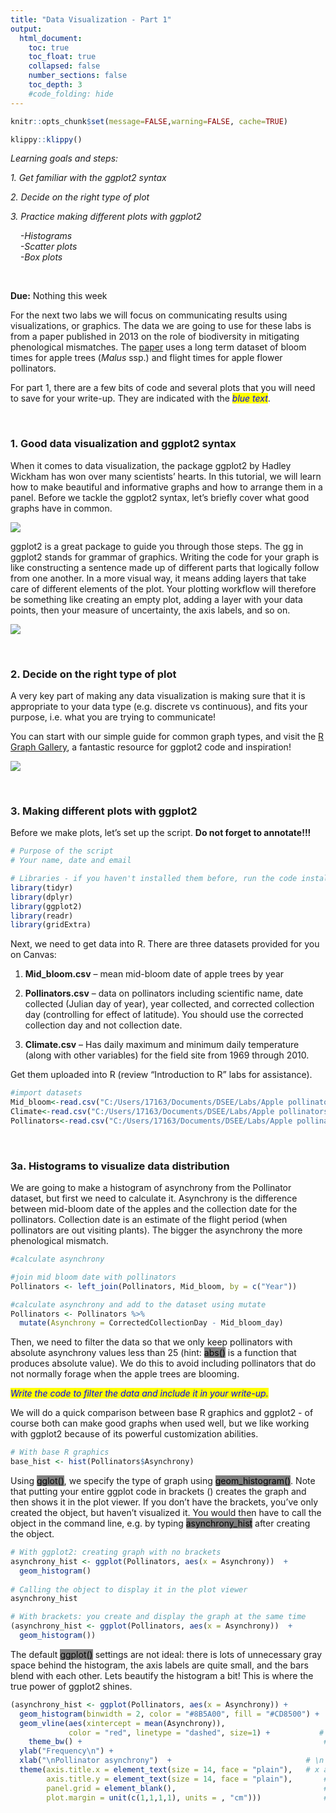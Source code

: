 ```yaml
---
title: "Data Visualization - Part 1"
output:
  html_document:
    toc: true
    toc_float: true
    collapsed: false
    number_sections: false
    toc_depth: 3
    #code_folding: hide
---
```


```r
knitr::opts_chunk$set(message=FALSE,warning=FALSE, cache=TRUE)
```

```r
klippy::klippy()
```

*Learning goals and steps:*

*1.  Get familiar with the ggplot2 syntax*
  
*2.  Decide on the right type of plot*
  
*3.  Practice making different plots with ggplot2*

|     *-Histograms*
|     *-Scatter plots*
|     *-Box plots*
      
<br>

**Due:** Nothing this week

For the next two labs we will focus on communicating results using visualizations, or graphics.  The data we are going to use for these labs is from a paper published in 2013 on the role of biodiversity in mitigating phenological mismatches.  The [paper](https://fandm.instructure.com/courses/17827/files?preview=1433579) uses a long term dataset of bloom times for apple trees (*Malus* ssp.) and flight times for apple flower pollinators.

For part 1, there are a few bits of code and several plots that you will need to save for your write-up.  They are indicated with the *<mark style="color:blue">blue text</mark>*.

<br>

### 1. Good data visualization and ggplot2 syntax

When it comes to data visualization, the package ggplot2 by Hadley Wickham has won over many scientists’ hearts. In this tutorial, we will learn how to make beautiful and informative graphs and how to arrange them in a panel. Before we tackle the ggplot2 syntax, let’s briefly cover what good graphs have in common.

![](images/Plot table.png)

ggplot2 is a great package to guide you through those steps. The gg in ggplot2 stands for grammar of graphics. Writing the code for your graph is like constructing a sentence made up of different parts that logically follow from one another. In a more visual way, it means adding layers that take care of different elements of the plot. Your plotting workflow will therefore be something like creating an empty plot, adding a layer with your data points, then your measure of uncertainty, the axis labels, and so on.

![](images/Graphs in ggplot2.png)

<br>

### 2. Decide on the right type of plot

A very key part of making any data visualization is making sure that it is appropriate to your data type (e.g. discrete vs continuous), and fits your purpose, i.e. what you are trying to communicate!

You can start with our simple guide for common graph types, and visit the [R Graph Gallery](https://r-graph-gallery.com/), a fantastic resource for ggplot2 code and inspiration!

![](images/Graphs in ggplot2 2.png)

<br>

### 3. Making different plots with ggplot2

Before we make plots, let’s set up the script.  **Do not forget to annotate!!!**

```r
# Purpose of the script
# Your name, date and email

# Libraries - if you haven't installed them before, run the code install.packages("package_name")
library(tidyr)
library(dplyr)
library(ggplot2)
library(readr)
library(gridExtra)
```

Next, we need to get data into R.  There are three datasets provided for you on Canvas:

1) **Mid_bloom.csv** – mean mid-bloom date of apple trees by year

2) **Pollinators.csv** – data on pollinators including scientific name, date collected (Julian day of year), year collected, and corrected collection day (controlling for effect of latitude).  You should use the corrected collection day and not collection date.

3) **Climate.csv** – Has daily maximum and minimum daily temperature (along with other variables) for the field site from 1969 through 2010.

Get them uploaded into R (review “Introduction to R” labs for assistance).

```r
#import datasets
Mid_bloom<-read.csv("C:/Users/17163/Documents/DSEE/Labs/Apple pollinators/Mid_bloom.csv",header=T)
Climate<-read.csv("C:/Users/17163/Documents/DSEE/Labs/Apple pollinators/Climate.csv",header=T)
Pollinators<-read.csv("C:/Users/17163/Documents/DSEE/Labs/Apple pollinators/Pollinators.csv",header=T)

```

<br>

### 3a. Histograms to visualize data distribution

We are going to make a histogram of asynchrony from the Pollinator dataset, but first we need to calculate it.  Asynchrony is the difference between mid-bloom date of the apples and the collection date for the pollinators.  Collection date is an estimate of the flight period (when pollinators are out visiting plants).  The bigger the asynchrony the more phenological mismatch.

```r
#calculate asynchrony

#join mid bloom date with pollinators
Pollinators <- left_join(Pollinators, Mid_bloom, by = c("Year"))

#calculate asynchrony and add to the dataset using mutate
Pollinators <- Pollinators %>%
  mutate(Asynchrony = CorrectedCollectionDay - Mid_bloom_day)
```

Then, we need to filter the data so that we only keep pollinators with absolute asynchrony values less than 25 (hint: <mark style="background-color:grey">abs()</mark> is a function that produces absolute value).  We do this to avoid including pollinators that do not normally forage when the apple trees are blooming.

<mark style="color:blue">*Write the code to filter the data and include it in your write-up.*</mark>

We will do a quick comparison between base R graphics and ggplot2 - of course both can make good graphs when used well, but we like working with ggplot2 because of its powerful customization abilities.

```r
# With base R graphics
base_hist <- hist(Pollinators$Asynchrony)
```

Using <mark style="background-color:grey">gglot()</mark>, we specify the type of graph using <mark style="background-color:grey">geom_histogram()</mark>. Note that putting your entire ggplot code in brackets () creates the graph and then shows it in the plot viewer. If you don’t have the brackets, you’ve only created the object, but haven’t visualized it. You would then have to call the object in the command line, e.g. by typing <mark style="background-color:grey">asynchrony_hist</mark> after creating the object.

```r
# With ggplot2: creating graph with no brackets
asynchrony_hist <- ggplot(Pollinators, aes(x = Asynchrony))  +
  geom_histogram() 
  
# Calling the object to display it in the plot viewer
asynchrony_hist

# With brackets: you create and display the graph at the same time
(asynchrony_hist <- ggplot(Pollinators, aes(x = Asynchrony))  +
  geom_histogram())
```

The default <mark style="background-color:grey">ggplot()</mark> settings are not ideal: there is lots of unnecessary gray space behind the histogram, the axis labels are quite small, and the bars blend with each other. Lets beautify the histogram a bit! This is where the true power of ggplot2 shines.

```r
(asynchrony_hist <- ggplot(Pollinators, aes(x = Asynchrony)) +                
  geom_histogram(binwidth = 2, color = "#8B5A00", fill = "#CD8500") +    # Changing the binwidth and colors
  geom_vline(aes(xintercept = mean(Asynchrony)),                       # Adding a line for mean abundance
             color = "red", linetype = "dashed", size=1) +           # Changing the look of the line
    theme_bw() +                                                      # Changing the theme to get rid of the gray background
  ylab("Frequency\n") +                                                   # Changing the text of the y axis label
  xlab("\nPollinator asynchrony")  +                              # \n adds a blank line between axis and text
  theme(axis.title.x = element_text(size = 14, face = "plain"),   # x axis face="plain" is the default, you can change it to italic, bold, etc. 
        axis.title.y = element_text(size = 14, face = "plain"),       # y axis 
        panel.grid = element_blank(),                                 # Removing the gray grid lines
        plot.margin = unit(c(1,1,1,1), units = , "cm")))              # Putting a 1 cm margin around the plot
```
